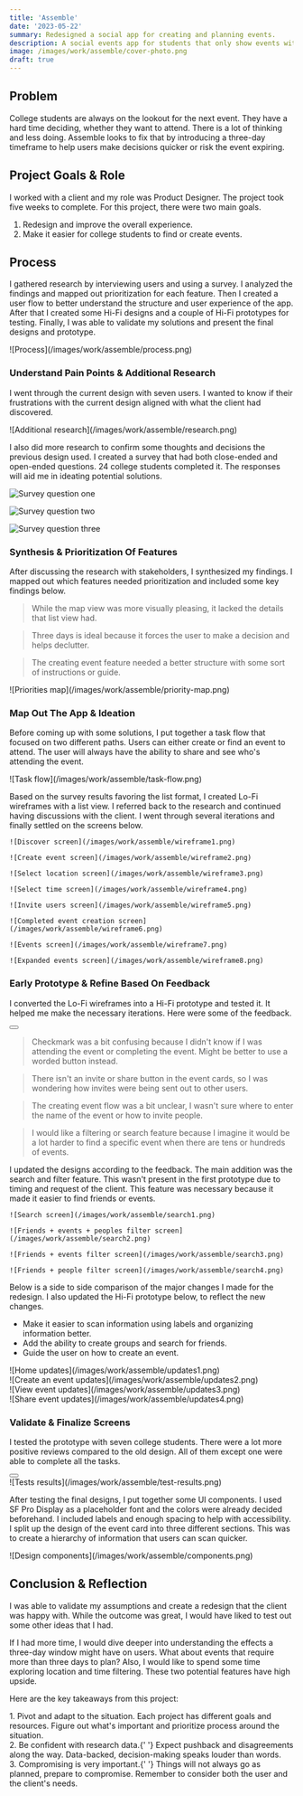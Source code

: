 ```yaml
---
title: 'Assemble'
date: '2023-05-22'
summary: Redesigned a social app for creating and planning events.
description: A social events app for students that only show events within a three-day timeframe.
image: /images/work/assemble/cover-photo.png
draft: true
---
```


## Problem

College students are always on the lookout for the next event. They have a hard time deciding, whether they want to attend. There is a lot of thinking and less doing. Assemble looks to fix that by introducing a three-day timeframe to help users make decisions quicker or risk the event expiring.

## Project Goals & Role

I worked with a client and my role was Product Designer. The project took five weeks to complete. For this project, there were two main goals.

1. Redesign and improve the overall experience.
2. Make it easier for college students to find or create events.

## Process

I gathered research by interviewing users and using a survey. I analyzed the findings and mapped out prioritization for each feature. Then I created a user flow to better understand the structure and user experience of the app. After that I created some Hi-Fi designs and a couple of Hi-Fi prototypes for testing. Finally, I was able to validate my solutions and present the final designs and prototype.

<div className="py-4">![Process](/images/work/assemble/process.png)</div>

### Understand Pain Points & Additional Research

I went through the current design with seven users. I wanted to know if their frustrations with the current design aligned with what the client had discovered.

<div className="py-4">
  ![Additional research](/images/work/assemble/research.png)
</div>

I also did more research to confirm some thoughts and decisions the previous design used. I created a survey that had both close-ended and open-ended questions. 24 college students completed it. The responses will aid me in ideating potential solutions.

<div className="sm:grid-col-3 grid grid-cols-2 py-4 sm:flex">

  ![Survey question one](/images/work/assemble/question1.png)
  
  ![Survey question two](/images/work/assemble/question2.png)
  
  ![Survey question three](/images/work/assemble/question3.png)
  
</div>

### Synthesis & Prioritization Of Features

After discussing the research with stakeholders, I synthesized my findings. I mapped out which features needed prioritization and included some key findings below.

> While the map view was more visually pleasing, it lacked the details that list view had.

> Three days is ideal because it forces the user to make a decision and helps declutter.

> The creating event feature needed a better structure with some sort of instructions or guide.

<div className="py-8">
  ![Priorities map](/images/work/assemble/priority-map.png)
</div>

### Map Out The App & Ideation

Before coming up with some solutions, I put together a task flow that focused on two different paths. Users can either create or find an event to attend. The user will always have the ability to share and see who's attending the event.

<div className="py-4">![Task flow](/images/work/assemble/task-flow.png)</div>

Based on the survey results favoring the list format, I created Lo-Fi wireframes with a list view. I referred back to the research and continued having discussions with the client. I went through several iterations and finally settled on the screens below.

<div className="projectImageGrid">
  
    ![Discover screen](/images/work/assemble/wireframe1.png)
  
    ![Create event screen](/images/work/assemble/wireframe2.png)
  
    ![Select location screen](/images/work/assemble/wireframe3.png)
  
    ![Select time screen](/images/work/assemble/wireframe4.png)
  
    ![Invite users screen](/images/work/assemble/wireframe5.png)
  
    ![Completed event creation screen](/images/work/assemble/wireframe6.png)
  
    ![Events screen](/images/work/assemble/wireframe7.png)

    ![Expanded events screen](/images/work/assemble/wireframe8.png)

</div>

### Early Prototype & Refine Based On Feedback

I converted the Lo-Fi wireframes into a Hi-Fi prototype and tested it. It helped me make the necessary iterations. Here were some of the feedback.

<div className="flex justify-center py-6">
  <Button
    link="https://xd.adobe.com/view/24acd219-eb7f-4e2d-6f24-4064fd551856-529d/"
    text="Early Prototype"
  />
</div>

> Checkmark was a bit confusing because I didn't know if I was attending the event or completing the event. Might be better to use a worded button instead.

> There isn't an invite or share button in the event cards, so I was wondering how invites were being sent out to other users.

> The creating event flow was a bit unclear, I wasn't sure where to enter the name of the event or how to invite people.

> I would like a filtering or search feature because I imagine it would be a lot harder to find a specific event when there are tens or hundreds of events.

I updated the designs according to the feedback. The main addition was the search and filter feature. This wasn't present in the first prototype due to timing and request of the client. This feature was necessary because it made it easier to find friends or events.

<div className="projectImageGrid">

    ![Search screen](/images/work/assemble/search1.png)

    ![Friends + events + peoples filter screen](/images/work/assemble/search2.png)

    ![Friends + events filter screen](/images/work/assemble/search3.png)

    ![Friends + people filter screen](/images/work/assemble/search4.png)

</div>

Below is a side to side comparison of the major changes I made for the redesign. I also updated the Hi-Fi prototype below, to reflect the new changes.

- Make it easier to scan information using labels and organizing information better.
- Add the ability to create groups and search for friends.
- Guide the user on how to create an event.

<div className="md:pt-4">
  ![Home updates](/images/work/assemble/updates1.png)
</div>

<div>
  ![Create an event updates](/images/work/assemble/updates2.png)
</div>

<div>
  ![View event updates](/images/work/assemble/updates3.png)
</div>

<div className="pb-4">
  ![Share event updates](/images/work/assemble/updates4.png)
</div>

### Validate & Finalize Screens

I tested the prototype with seven college students. There were a lot more positive reviews compared to the old design. All of them except one were able to complete all the tasks.

<div className="flex justify-center py-6">
  <Button
    link="https://xd.adobe.com/view/5ad4321b-a58e-4b78-89f2-814293a5ca7f-0f87/"
    text="Final Prototype"
  />
</div>

<div className="py-4">
  ![Tests results](/images/work/assemble/test-results.png)
</div>

After testing the final designs, I put together some UI components. I used SF Pro Display as a placeholder font and the colors were already decided beforehand. I included labels and enough spacing to help with accessibility. I split up the design of the event card into three different sections. This was to create a hierarchy of information that users can scan quicker.

<div className="py-4">
  ![Design components](/images/work/assemble/components.png)
</div>

## Conclusion & Reflection

I was able to validate my assumptions and create a redesign that the client was happy with. While the outcome was great, I would have liked to test out some other ideas that I had.

If I had more time, I would dive deeper into understanding the effects a three-day window might have on users. What about events that require more than three days to plan? Also, I would like to spend some time exploring location and time filtering. These two potential features have high upside.

Here are the key takeaways from this project:

<div className="keyTakeaways">
  1. <span className="font-semibold">Pivot and adapt to the situation.</span>
   Each project has different goals and resources. Figure out what's important
  and prioritize process around the situation.
</div>

<div className="keyTakeaways">
  2. <span className="font-semibold">Be confident with research data.</span>{' '}
  Expect pushback and disagreements along the way. Data-backed, decision-making
  speaks louder than words.
</div>

<div className="keyTakeaways">
  3. <span className="font-semibold">Compromising is very important.</span>{' '}
  Things will not always go as planned, prepare to compromise. Remember to
  consider both the user and the client's needs.
</div>
